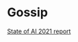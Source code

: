 # Gossip  {.unnumbered}

[State of AI 2021 report](https://docs.google.com/presentation/d/1bwJDRC777rAf00Drthi9yT2c9b0MabWO5ZlksfvFzx8/edit#slide=id.gebb7f5a4fd_3_884)
